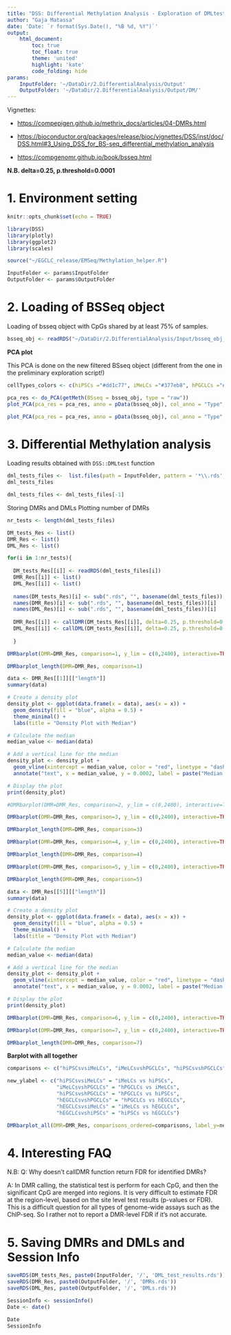```yaml
---
title: "DSS: Differential Methylation Analysis - Exploration of DMLtest results calling DMRs"
author: "Gaja Matassa"
date: 'Date: `r format(Sys.Date(), "%B %d, %Y")`'
output:
    html_document:
        toc: true
        toc_float: true
        theme: 'united'
        highlight: 'kate'
        code_folding: hide
params: 
    InputFolder: '~/DataDir/2.DifferentialAnalysis/Output'
    OutputFolder: '~/DataDir/2.DifferentialAnalysis/Output/DM/'
---
```


Vignettes: 

* <https://compepigen.github.io/methrix_docs/articles/04-DMRs.html> 

* <https://bioconductor.org/packages/release/bioc/vignettes/DSS/inst/doc/DSS.html#3_Using_DSS_for_BS-seq_differential_methylation_analysis> 

* <https://compgenomr.github.io/book/bsseq.html> 


**N.B. delta=0.25, p.threshold=0.0001**

# 1. Environment setting

```r
knitr::opts_chunk$set(echo = TRUE)
```

```r
library(DSS)
library(plotly)
library(ggplot2)
library(scales)

source("~/EGCLC_release/EMSeq/Methylation_helper.R")
```

```r
InputFolder <- params$InputFolder
OutputFolder <- params$OutputFolder
```

# 2. Loading of BSSeq object

Loading of bsseq object with CpGs shared by at least 75% of samples.

```r
bsseq_obj <- readRDS("~/DataDir/2.DifferentialAnalysis/Input/bsseq_obj_sharedby75ofall.rds") #getting bsseq object where sample selection and CpG filtering were already performed 
```

**PCA plot**

This PCA is done on the new filtered BSseq object (different from the one in the preliminary exploration script!)

```r
cellTypes_colors <- c(hiPSCs ="#dd1c77", iMeLCs ="#377eb8", hPGCLCs ="#4daf4a", hEGCLCs = "#ff7f00")
```

```r
pca_res <- do_PCA(getMeth(BSseq = bsseq_obj, type = "raw"))
plot_PCA(pca_res = pca_res, anno = pData(bsseq_obj), col_anno = "Type", shape_anno = NULL, custom_colors = cellTypes_colors, point_size = 5)
```

```r
plot_PCA(pca_res = pca_res, anno = pData(bsseq_obj), col_anno = "Type", shape_anno = NULL, pc_x = "PC2", pc_y = "PC3", custom_colors = cellTypes_colors, point_size = 5)
```

# 3. Differential Methylation analysis  

Loading results obtained with `DSS::DMLtest` function 

```r
dml_tests_files <-  list.files(path = InputFolder, pattern = '*\\.rds', full.names = TRUE) 
dml_tests_files
```

```r
dml_tests_files <- dml_tests_files[-1]
```

Storing DMRs and DMLs
Plotting number of DMRs

```r
nr_tests <- length(dml_tests_files)

DM_tests_Res <- list()
DMR_Res <- list()
DML_Res <- list()

for(i in 1:nr_tests){
  
  DM_tests_Res[[i]] <- readRDS(dml_tests_files[i])
  DMR_Res[[i]] <- list()
  DML_Res[[i]] <- list()
  
  names(DM_tests_Res)[i] <- sub(".rds", "", basename(dml_tests_files))[i]
  names(DMR_Res)[i] <- sub(".rds", "", basename(dml_tests_files))[i]
  names(DML_Res)[i] <- sub(".rds", "", basename(dml_tests_files))[i]
  
  DMR_Res[[i]] <- callDMR(DM_tests_Res[[i]], delta=0.25, p.threshold=0.0001)
  DML_Res[[i]] <- callDML(DM_tests_Res[[i]], delta=0.25, p.threshold=0.0001)
  
  }
```


```r
DMRbarplot(DMR=DMR_Res, comparison=1, y_lim = c(0,2400), interactive=TRUE)
```

```r
DMRbarplot_length(DMR=DMR_Res, comparison=1)
```

```r
data <- DMR_Res[[1]][["length"]]
summary(data)

# Create a density plot
density_plot <- ggplot(data.frame(x = data), aes(x = x)) +
  geom_density(fill = "blue", alpha = 0.5) +
  theme_minimal() +
  labs(title = "Density Plot with Median")

# Calculate the median
median_value <- median(data)

# Add a vertical line for the median
density_plot <- density_plot +
  geom_vline(xintercept = median_value, color = "red", linetype = "dashed") +
  annotate("text", x = median_value, y = 0.0002, label = paste("Median =", round(median_value, 2)), color = "red")

# Display the plot
print(density_plot)
```

```r
#DMRbarplot(DMR=DMR_Res, comparison=2, y_lim = c(0,2400), interactive=TRUE)
```

```r
DMRbarplot(DMR=DMR_Res, comparison=3, y_lim = c(0,2400), interactive=TRUE)
```

```r
DMRbarplot_length(DMR=DMR_Res, comparison=3)
```


```r
DMRbarplot(DMR=DMR_Res, comparison=4, y_lim = c(0,2400), interactive=TRUE)
```

```r
DMRbarplot_length(DMR=DMR_Res, comparison=4)
```


```r
DMRbarplot(DMR=DMR_Res, comparison=5, y_lim = c(0,2400), interactive=TRUE)
```

```r
DMRbarplot_length(DMR=DMR_Res, comparison=5)
```

```r
data <- DMR_Res[[5]][["length"]]
summary(data)

# Create a density plot
density_plot <- ggplot(data.frame(x = data), aes(x = x)) +
  geom_density(fill = "blue", alpha = 0.5) +
  theme_minimal() +
  labs(title = "Density Plot with Median")

# Calculate the median
median_value <- median(data)

# Add a vertical line for the median
density_plot <- density_plot +
  geom_vline(xintercept = median_value, color = "red", linetype = "dashed") +
  annotate("text", x = median_value, y = 0.0002, label = paste("Median =", round(median_value, 2)), color = "red")

# Display the plot
print(density_plot)
```

```r
DMRbarplot(DMR=DMR_Res, comparison=6, y_lim = c(0,2400), interactive=TRUE)
```


```r
DMRbarplot(DMR=DMR_Res, comparison=7, y_lim = c(0,2400), interactive=TRUE)
```

```r
DMRbarplot_length(DMR=DMR_Res, comparison=7)
```


**Barplot with all together**

```r
comparisons <- c("hiPSCsvsiMeLCs", "iMeLCsvshPGCLCs", "hiPSCsvshPGCLCs", "hEGCLCsvshPGCLCs", "hEGCLCsvsiMeLCs", "hEGCLCsvshiPSCs") #ordered with criteria

new_ylabel <- c("hiPSCsvsiMeLCs" = "iMeLCs vs hiPSCs", 
                "iMeLCsvshPGCLCs" = "hPGCLCs vs iMeLCs", 
                "hiPSCsvshPGCLCs" = "hPGCLCs vs hiPSCs",
                "hEGCLCsvshPGCLCs" = "hPGCLCs vs hEGCLCs",
                "hEGCLCsvsiMeLCs" = "iMeLCs vs hEGCLCs",
                "hEGCLCsvshiPSCs" = "hiPSCs vs hEGCLCs")

DMRbarplot_all(DMR=DMR_Res, comparisons_ordered=comparisons, label_y=new_ylabel, y_lim = 2400, interactive=TRUE)
```


# 4. Interesting FAQ

N.B: Q: Why doesn't callDMR function return FDR for identified DMRs?

A: In DMR calling, the statistical test is perform for each CpG, and then the significant CpG are merged into regions. It is very difficult to estimate FDR at the region-level, based on the site level test results (p-values or FDR). This is a difficult question for all types of genome-wide assays such as the ChIP-seq. So I rather not to report a DMR-level FDR if it's not accurate.

# 5. Saving DMRs and DMLs and Session Info

```r
saveRDS(DM_tests_Res, paste0(InputFolder, '/', 'DML_test_results.rds'))
saveRDS(DMR_Res, paste0(OutputFolder, '/', 'DMRs.rds'))
saveRDS(DML_Res, paste0(OutputFolder, '/', 'DMLs.rds'))
```


```r
SessionInfo <- sessionInfo()
Date <- date()
```

```r
Date
SessionInfo
```
